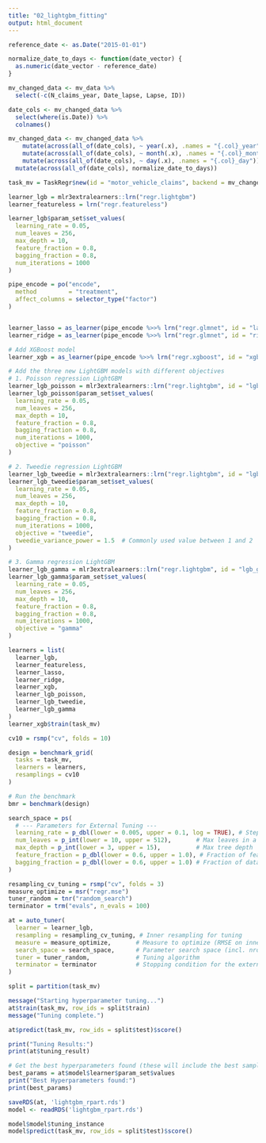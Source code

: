 ```yaml
---
title: "02_lightgbm_fitting"
output: html_document
---
```



```r
reference_date <- as.Date("2015-01-01")

normalize_date_to_days <- function(date_vector) {
  as.numeric(date_vector - reference_date)
}

mv_changed_data <- mv_data %>%
  select(-c(N_claims_year, Date_lapse, Lapse, ID)) 

date_cols <- mv_changed_data %>%
  select(where(is.Date)) %>%
  colnames()

mv_changed_data <- mv_changed_data %>%
    mutate(across(all_of(date_cols), ~ year(.x), .names = "{.col}_year")) %>%
    mutate(across(all_of(date_cols), ~ month(.x), .names = "{.col}_month")) %>%
    mutate(across(all_of(date_cols), ~ day(.x), .names = "{.col}_day")) %>%
  mutate(across(all_of(date_cols), normalize_date_to_days)) 

```



```r
task_mv = TaskRegr$new(id = "motor_vehicle_claims", backend = mv_changed_data, target = "Cost_claims_year")

learner_lgb = mlr3extralearners::lrn("regr.lightgbm")
learner_featureless = lrn("regr.featureless")

learner_lgb$param_set$set_values(
  learning_rate = 0.05,
  num_leaves = 256,
  max_depth = 10,
  feature_fraction = 0.8,
  bagging_fraction = 0.8,
  num_iterations = 1000
)

```


```r
pipe_encode = po("encode",
  method         = "treatment",
  affect_columns = selector_type("factor")
)


learner_lasso = as_learner(pipe_encode %>>% lrn("regr.glmnet", id = "lasso", alpha = 1))
learner_ridge = as_learner(pipe_encode %>>% lrn("regr.glmnet", id = "ridge", alpha = 0)) 

# Add XGBoost model
learner_xgb = as_learner(pipe_encode %>>% lrn("regr.xgboost", id = "xgb"))

# Add the three new LightGBM models with different objectives
# 1. Poisson regression LightGBM
learner_lgb_poisson = mlr3extralearners::lrn("regr.lightgbm", id = "lgb_poisson")
learner_lgb_poisson$param_set$set_values(
  learning_rate = 0.05,
  num_leaves = 256,
  max_depth = 10,
  feature_fraction = 0.8,
  bagging_fraction = 0.8,
  num_iterations = 1000,
  objective = "poisson"
)

# 2. Tweedie regression LightGBM
learner_lgb_tweedie = mlr3extralearners::lrn("regr.lightgbm", id = "lgb_tweedie")
learner_lgb_tweedie$param_set$set_values(
  learning_rate = 0.05,
  num_leaves = 256,
  max_depth = 10,
  feature_fraction = 0.8,
  bagging_fraction = 0.8,
  num_iterations = 1000,
  objective = "tweedie",
  tweedie_variance_power = 1.5  # Commonly used value between 1 and 2
)

# 3. Gamma regression LightGBM
learner_lgb_gamma = mlr3extralearners::lrn("regr.lightgbm", id = "lgb_gamma")
learner_lgb_gamma$param_set$set_values(
  learning_rate = 0.05,
  num_leaves = 256,
  max_depth = 10,
  feature_fraction = 0.8,
  bagging_fraction = 0.8,
  num_iterations = 1000,
  objective = "gamma"
)
```


```r
learners = list(
  learner_lgb,
  learner_featureless, 
  learner_lasso, 
  learner_ridge, 
  learner_xgb,
  learner_lgb_poisson,
  learner_lgb_tweedie,
  learner_lgb_gamma
)
learner_xgb$train(task_mv)
```




```r
cv10 = rsmp("cv", folds = 10)

design = benchmark_grid(
  tasks = task_mv,
  learners = learners,
  resamplings = cv10
)

# Run the benchmark
bmr = benchmark(design)
```






```r
search_space = ps(
  # --- Parameters for External Tuning ---
  learning_rate = p_dbl(lower = 0.005, upper = 0.1, log = TRUE), # Step size shrinkage
  num_leaves = p_int(lower = 10, upper = 512),       # Max leaves in a tree
  max_depth = p_int(lower = 3, upper = 15),          # Max tree depth
  feature_fraction = p_dbl(lower = 0.6, upper = 1.0), # Fraction of features per tree (colsample_bytree)
  bagging_fraction = p_dbl(lower = 0.6, upper = 1.0) # Fraction of data per tree (subsample)
)
```



```r
resampling_cv_tuning = rsmp("cv", folds = 3)
measure_optimize = msr("regr.mse")
tuner_random = tnr("random_search")
terminator = trm("evals", n_evals = 100)

at = auto_tuner(
  learner = learner_lgb,
  resampling = resampling_cv_tuning, # Inner resampling for tuning
  measure = measure_optimize,       # Measure to optimize (RMSE on inner CV folds)
  search_space = search_space,      # Parameter search space (incl. nrounds as regular param)
  tuner = tuner_random,             # Tuning algorithm
  terminator = terminator           # Stopping condition for the external tuning
)
```


```r
split = partition(task_mv)

message("Starting hyperparameter tuning...")
at$train(task_mv, row_ids = split$train)
message("Tuning complete.")
```


```r
at$predict(task_mv, row_ids = split$test)$score()

print("Tuning Results:")
print(at$tuning_result)

# Get the best hyperparameters found (these will include the best sampled nrounds)
best_params = at$model$learner$param_set$values
print("Best Hyperparameters found:")
print(best_params)
```



```r
saveRDS(at, 'lightgbm_rpart.rds')
model <- readRDS('lightgbm_rpart.rds')

model$model$tuning_instance
model$predict(task_mv, row_ids = split$test)$score()

```




